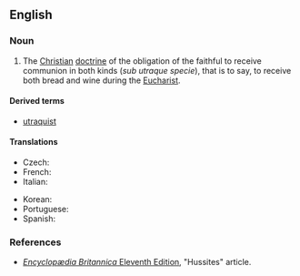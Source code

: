 ==English==
{{wikipedia}}

===Noun===
{{en-noun}}

# The [[Christian]] [[doctrine]] of the obligation of the faithful to receive communion in both kinds (''sub utraque specie''), that is to say, to receive both bread and wine during the [[Eucharist]].

====Derived terms====
* [[utraquist]]

====Translations====
{{trans-top|Christian doctrine}}
* Czech: {{t|cs|kališnictví}}
* French: {{t+|fr|utraquisme|m}}
* Italian: {{t|it|utraquismo|m}}
{{trans-mid}}
* Korean: {{t|ko|양형영성체파}}
* Portuguese: {{t|pt|utraquismo}}
* Spanish: {{t|es|utraquismo|m}}
{{trans-bottom}}

===References===
* [[wikipedia:Encyclopædia Britannica Eleventh Edition|''Encyclopædia Britannica'' Eleventh Edition]], "Hussites" article.